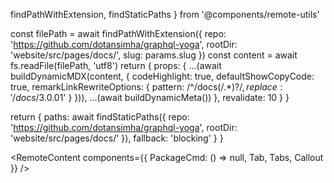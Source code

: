   findPathWithExtension,
  findStaticPaths
} from '@components/remote-utils'

  const filePath = await findPathWithExtension({
    repo: 'https://github.com/dotansimha/graphql-yoga',
    rootDir: 'website/src/pages/docs/',
    slug: params.slug
  })
  const content = await fs.readFile(filePath, 'utf8')
  return {
    props: {
      ...(await buildDynamicMDX(content, {
        codeHighlight: true,
        defaultShowCopyCode: true,
        remarkLinkRewriteOptions: {
          pattern: /^\/docs(\/.*)?$/,
          replace: '/docs/3.0.0$1'
        }
      })),
      ...(await buildDynamicMeta())
    },
    revalidate: 10
  }
}

  return {
    paths: await findStaticPaths({
      repo: 'https://github.com/dotansimha/graphql-yoga',
      rootDir: 'website/src/pages/docs/'
    }),
    fallback: 'blocking'
  }
}

<RemoteContent components={{ PackageCmd: () => null, Tab, Tabs, Callout }} />
